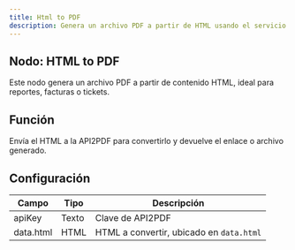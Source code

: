 ```yaml
---
title: Html to PDF
description: Genera un archivo PDF a partir de HTML usando el servicio API2PDF.
---
```



## Nodo: HTML to PDF

Este nodo genera un archivo PDF a partir de contenido HTML, ideal para reportes, facturas o tickets.

## Función
Envía el HTML a la API2PDF para convertirlo y devuelve el enlace o archivo generado.

## Configuración

| Campo    | Tipo   | Descripción                                       |
|-----------|--------|---------------------------------------------------|
| apiKey    | Texto  | Clave de API2PDF                                  |
| data.html | HTML   | HTML a convertir, ubicado en `data.html`          |
